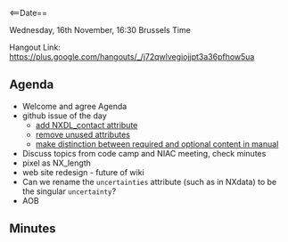 <==Date==

Wednesday, 16th November, 16:30 Brussels Time

Hangout Link: https://plus.google.com/hangouts/_/j72qwlvegiojjpt3a36pfhow5ua

==Agenda==

* Welcome and agree Agenda
* github issue of the day
** [https://github.com/nexusformat/definitions/issues/451 add NXDL_contact attribute]
** [https://github.com/nexusformat/definitions/issues/330 remove unused attributes]
** [https://github.com/nexusformat/definitions/issues/277 make distinction between required and optional content in manual]
* Discuss topics from code camp and NIAC meeting, check minutes
* pixel as NX_length
* web site redesign - future of wiki
* Can we rename the <tt>uncertainties</tt> attribute (such as in NXdata) to be the singular <tt>uncertainty</tt>?
* AOB

==Minutes==